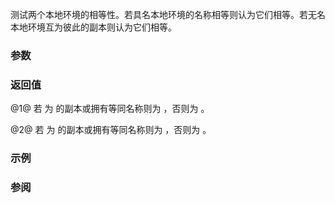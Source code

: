 {{cpp/locale/locale/title|1=operator==, operator!=}}
{{cpp/locale/locale/navbar}}

{{dcl begin}}
{{dcl|num=1|1=
bool operator==( const locale&amp; other ) const;
}}
{{dcl|num=2|until=c++20|1=
bool operator!=( const locale&amp; other ) const;
}}
{{dcl end}}

测试两个本地环境的相等性。若具名本地环境的名称相等则认为它们相等。若无名本地环境互为彼此的副本则认为它们相等。

{{rrev|since=c++20|
{{cpp/note synthesized eq}}
}}

===参数===
{{par begin}}
{{par|other|要比较的 {{lc|std::locale}} 对象}}
{{par end}}

===返回值===
@1@ 若 {{c|other}} 为 {{c|*this}} 的副本或拥有等同名称则为 {{c|true}}，否则为 {{c|false}}。

@2@ 若 {{c|other}} 为 {{c|*this}} 的副本或拥有等同名称则为 {{c|false}}，否则为 {{c|true}}。

===示例===
{{example
|code=
}}

===参阅===
{{dsc begin}}
{{dsc inc|cpp/locale/locale/dsc locale}}
{{dsc inc|cpp/locale/locale/dsc name}}
{{dsc end}}

{{langlinks|de|en|es|fr|it|ja|pt|ru}}